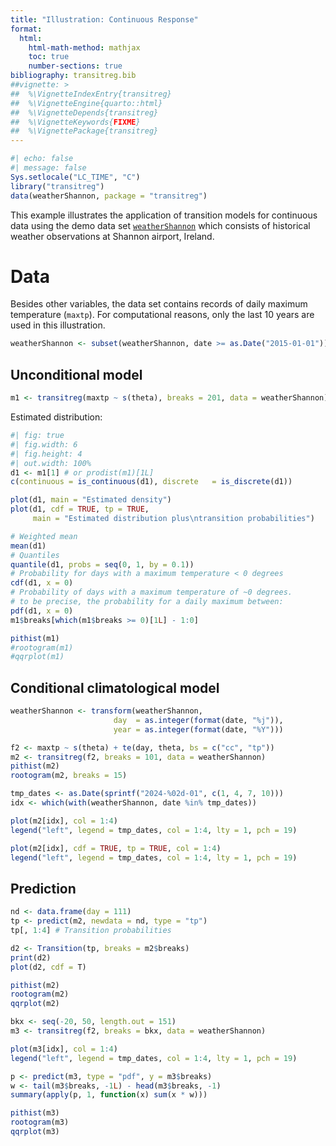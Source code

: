 ```yaml
---
title: "Illustration: Continuous Response"
format: 
  html:
    html-math-method: mathjax
    toc: true
    number-sections: true
bibliography: transitreg.bib
##vignette: >
##  %\VignetteIndexEntry{transitreg}
##  %\VignetteEngine{quarto::html}
##  %\VignetteDepends{transitreg}
##  %\VignetteKeywords{FIXME}
##  %\VignettePackage{transitreg}
---
```


```r
#| echo: false
#| message: false
Sys.setlocale("LC_TIME", "C")
library("transitreg")
data(weatherShannon, package = "transitreg")
```

This example illustrates the application of transition models for continuous
data using the demo data set [`weatherShannon`](/man/weatherShannon.qmd) 
which consists of historical weather observations at
Shannon airport, Ireland.

# Data

Besides other variables, the data set contains records of daily
maximum temperature (`maxtp`). For computational reasons, only the
last 10 years are used in this illustration.

```r
weatherShannon <- subset(weatherShannon, date >= as.Date("2015-01-01"))
```

## Unconditional model

```r
m1 <- transitreg(maxtp ~ s(theta), breaks = 201, data = weatherShannon)
```

Estimated distribution:

```r
#| fig: true
#| fig.width: 6
#| fig.height: 4
#| out.width: 100%
d1 <- m1[1] # or prodist(m1)[1L]
c(continuous = is_continuous(d1), discrete   = is_discrete(d1))

plot(d1, main = "Estimated density")
plot(d1, cdf = TRUE, tp = TRUE,
     main = "Estimated distribution plus\ntransition probabilities")
```

```r
# Weighted mean
mean(d1)
# Quantiles
quantile(d1, probs = seq(0, 1, by = 0.1))
# Probability for days with a maximum temperature < 0 degrees
cdf(d1, x = 0)
# Probability of days with a maximum temperature of ~0 degrees.
# to be precise, the probability for a daily maximum between:
pdf(d1, x = 0)
m1$breaks[which(m1$breaks >= 0)[1L] - 1:0]
```

```r
pithist(m1)
#rootogram(m1)
#qqrplot(m1)
```

## Conditional climatological model

```r
weatherShannon <- transform(weatherShannon,
                       day  = as.integer(format(date, "%j")),
                       year = as.integer(format(date, "%Y")))

f2 <- maxtp ~ s(theta) + te(day, theta, bs = c("cc", "tp"))
m2 <- transitreg(f2, breaks = 101, data = weatherShannon)
pithist(m2)
rootogram(m2, breaks = 15)

tmp_dates <- as.Date(sprintf("2024-%02d-01", c(1, 4, 7, 10)))
idx <- which(with(weatherShannon, date %in% tmp_dates))

plot(m2[idx], col = 1:4)
legend("left", legend = tmp_dates, col = 1:4, lty = 1, pch = 19)

plot(m2[idx], cdf = TRUE, tp = TRUE, col = 1:4)
legend("left", legend = tmp_dates, col = 1:4, lty = 1, pch = 19)
```

## Prediction

```r
nd <- data.frame(day = 111)
tp <- predict(m2, newdata = nd, type = "tp")
tp[, 1:4] # Transition probabilities

d2 <- Transition(tp, breaks = m2$breaks)
print(d2)
plot(d2, cdf = T)
```

```r
pithist(m2)
rootogram(m2)
qqrplot(m2)
```

```r
bkx <- seq(-20, 50, length.out = 151)
m3 <- transitreg(f2, breaks = bkx, data = weatherShannon)

plot(m3[idx], col = 1:4)
legend("left", legend = tmp_dates, col = 1:4, lty = 1, pch = 19)

p <- predict(m3, type = "pdf", y = m3$breaks)
w <- tail(m3$breaks, -1L) - head(m3$breaks, -1)
summary(apply(p, 1, function(x) sum(x * w)))
```

```r
pithist(m3)
rootogram(m3)
qqrplot(m3)
```
